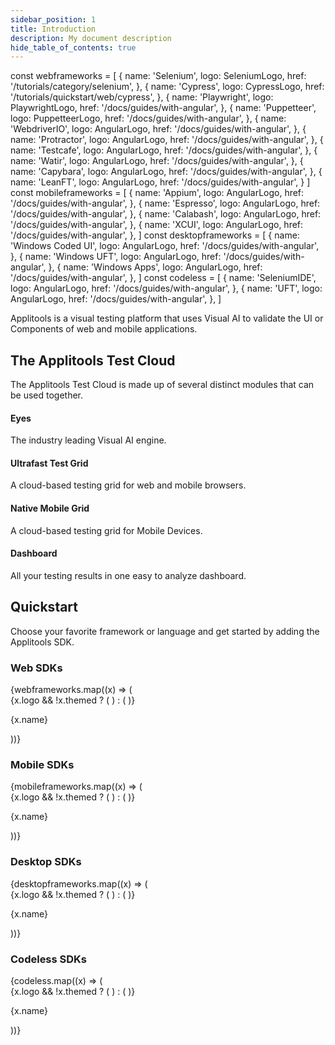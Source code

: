 ```yaml
---
sidebar_position: 1
title: Introduction
description: My document description
hide_table_of_contents: true
---
```


const webframeworks = [
  {
    name: 'Selenium',
    logo: SeleniumLogo,
    href: '/tutorials/category/selenium',
  },
  {
    name: 'Cypress',
    logo: CypressLogo,
    href: '/tutorials/quickstart/web/cypress',
  },
  {
    name: 'Playwright',
    logo: PlaywrightLogo,
    href: '/docs/guides/with-angular',
  },
  {
    name: 'Puppetteer',
    logo: PuppetteerLogo,
    href: '/docs/guides/with-angular',
  },
  {
    name: 'WebdriverIO',
    logo: AngularLogo,
    href: '/docs/guides/with-angular',
  },
  {
    name: 'Protractor',
    logo: AngularLogo,
    href: '/docs/guides/with-angular',
  },
  {
    name: 'Testcafe',
    logo: AngularLogo,
    href: '/docs/guides/with-angular',
  },
  {
    name: 'Watir',
    logo: AngularLogo,
    href: '/docs/guides/with-angular',
  },
  {
    name: 'Capybara',
    logo: AngularLogo,
    href: '/docs/guides/with-angular',
  },
  {
    name: 'LeanFT',
    logo: AngularLogo,
    href: '/docs/guides/with-angular',
  }
]
const mobileframeworks = [
  {
    name: 'Appium',
    logo: AngularLogo,
    href: '/docs/guides/with-angular',
  },
  {
    name: 'Espresso',
    logo: AngularLogo,
    href: '/docs/guides/with-angular',
  },
  {
    name: 'Calabash',
    logo: AngularLogo,
    href: '/docs/guides/with-angular',
  },
  {
    name: 'XCUI',
    logo: AngularLogo,
    href: '/docs/guides/with-angular',
  },
]
const desktopframeworks = [
  {
    name: 'Windows Coded UI',
    logo: AngularLogo,
    href: '/docs/guides/with-angular',
  },
  {
    name: 'Windows UFT',
    logo: AngularLogo,
    href: '/docs/guides/with-angular',
  },
  {
    name: 'Windows Apps',
    logo: AngularLogo,
    href: '/docs/guides/with-angular',
  },
]
const codeless = [
  {
    name: 'SeleniumIDE',
    logo: AngularLogo,
    href: '/docs/guides/with-angular',
  },
  {
    name: 'UFT',
    logo: AngularLogo,
    href: '/docs/guides/with-angular',
  },
]

Applitools is a visual testing platform that uses Visual AI to validate the UI or Components of web and mobile applications. 


## The Applitools Test Cloud

The Applitools Test Cloud is made up of several distinct modules that can be used together.

 <div className="">
  <div className="row">
     <div class="col col--6">
      <Link class="card" to="/tutorials/platform/applitools-eyes/overview">
        <div class="card__body">
          <h4>Eyes</h4>
          <p>The industry leading Visual AI engine.</p>
        </div>
      </Link>
    </div>
    <div class="col col--6">
      <Link class="card" to="/tutorials/platform/applitools-ufg">
        <div class="card__body">
          <h4>Ultrafast Test Grid</h4>
          <p>A cloud-based testing grid for web and mobile browsers.</p>
        </div>
      </Link>
    </div>
  </div>
  <div className="row">
    <div class="col col--6">
      <Link class="card" to="/tutorials/platform/applitools-nmg">
        <div class="card__body">
          <h4>Native Mobile Grid</h4>
           <p>A cloud-based testing grid for Mobile Devices.</p>
        </div>
      </Link>
    </div>
    <div class="col col--6">
      <Link class="card" to="/docs/guides/database">
        <div class="card__body">
          <h4>Dashboard</h4>
          <p>All your testing results in one easy to analyze dashboard.</p>
        </div>
      </Link>
    </div>
  </div>
 </div>

 ## Quickstart
Choose your favorite framework or language and get started by adding the Applitools SDK.

### Web SDKs

<div>
  <div class="row is-multiline">
    {webframeworks.map((x) => (
      <div key={x.name} class="col col--3">
        <Link class="card" to={x.href}>
          <div class="card__body" style={{ display: 'flex', gap: 20, alignItems: 'center' }}>
            {x.logo && !x.themed ? (
              <x.logo width="20" alt={x.name} style={{ display: 'block', maxHeight: 20 }} />
            ) : (
              <ThemedImage
                style={{ display: 'block', maxHeight: 20 }}
                alt={x.name}
                width="20"
                sources={{
                  light: useBaseUrl(x.logo.light),
                  dark: useBaseUrl(x.logo.dark),
                }}
              />
            )}
            <p>{x.name}</p>
          </div>
        </Link>
      </div>
    ))}
  </div>
</div>



### Mobile SDKs
<div>
  <div class="row is-multiline">
    {mobileframeworks.map((x) => (
      <div key={x.name} class="col col--3">
        <Link class="card" to={x.href}>
          <div class="card__body" style={{ display: 'flex', gap: 20, alignItems: 'center' }}>
            {x.logo && !x.themed ? (
              <x.logo width="20" alt={x.name} style={{ display: 'block', maxHeight: 20 }} />
            ) : (
              <ThemedImage
                style={{ display: 'block', maxHeight: 20 }}
                alt={x.name}
                width="20"
                sources={{
                  light: useBaseUrl(x.logo.light),
                  dark: useBaseUrl(x.logo.dark),
                }}
              />
            )}
            <p>{x.name}</p>
          </div>
        </Link>
      </div>
    ))}
  </div>
</div>


### Desktop SDKs
<div>
  <div class="row is-multiline">
    {desktopframeworks.map((x) => (
      <div key={x.name} class="col col--3">
        <Link class="card" to={x.href}>
          <div class="card__body" style={{ display: 'flex', gap: 20, alignItems: 'center' }}>
            {x.logo && !x.themed ? (
              <x.logo width="20" alt={x.name} style={{ display: 'block', maxHeight: 20 }} />
            ) : (
              <ThemedImage
                style={{ display: 'block', maxHeight: 20 }}
                alt={x.name}
                width="20"
                sources={{
                  light: useBaseUrl(x.logo.light),
                  dark: useBaseUrl(x.logo.dark),
                }}
              />
            )}
            <p>{x.name}</p>
          </div>
        </Link>
      </div>
    ))}
  </div>
</div>


### Codeless SDKs
<div>
  <div class="row is-multiline">
    {codeless.map((x) => (
      <div key={x.name} class="col col--3">
        <Link class="card" to={x.href}>
          <div class="card__body" style={{ display: 'flex', gap: 20, alignItems: 'center' }}>
            {x.logo && !x.themed ? (
              <x.logo width="20" alt={x.name} style={{ display: 'block', maxHeight: 20 }} />
            ) : (
              <ThemedImage
                style={{ display: 'block', maxHeight: 20 }}
                alt={x.name}
                width="20"
                sources={{
                  light: useBaseUrl(x.logo.light),
                  dark: useBaseUrl(x.logo.dark),
                }}
              />
            )}
            <p>{x.name}</p>
          </div>
        </Link>
      </div>
    ))}
  </div>
</div>




 